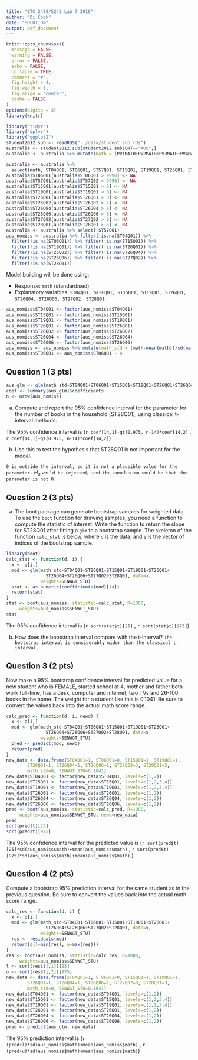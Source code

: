 ```yaml
---
title: "ETC 2420/5242 Lab 7 2016"
author: "Di Cook"
date: "SOLUTION"
output: pdf_document
---
```


```r
knitr::opts_chunk$set(
  message = FALSE,
  warning = FALSE,
  error = FALSE, 
  echo = FALSE, 
  collapse = TRUE,
  comment = "#",
  fig.height = 4,
  fig.width = 8,
  fig.align = "center",
  cache = FALSE
)
options(digits = 3)
library(knitr)
```

```r
library("tidyr")
library("dplyr")
library("ggplot2")
student2012.sub <- readRDS("../data/student_sub.rds") 
australia <- student2012.sub[student2012.sub$CNT=="AUS",]
australia <- australia %>% mutate(math = (PV1MATH+PV2MATH+PV3MATH+PV4MATH+PV5MATH)/5)
```


```r
australia <- australia %>% 
  select(math, ST04Q01, ST06Q01, ST57Q01, ST15Q01, ST19Q01, ST26Q01, ST26Q02, ST26Q04, ST26Q06, ST27Q02, ST28Q01, SENWGT_STU)
australia$ST06Q01[australia$ST06Q01 > 9990] <- NA
australia$ST57Q01[australia$ST57Q02 > 9990] <- NA
australia$ST15Q01[australia$ST15Q01 > 6] <- NA
australia$ST19Q01[australia$ST19Q01 > 6] <- NA
australia$ST26Q01[australia$ST26Q01 > 6] <- NA
australia$ST26Q02[australia$ST26Q02 > 6] <- NA
australia$ST26Q04[australia$ST26Q04 > 6] <- NA
australia$ST26Q06[australia$ST26Q06 > 6] <- NA
australia$ST27Q02[australia$ST27Q02 > 6] <- NA
australia$ST28Q01[australia$ST28Q01 > 6] <- NA
australia <- australia %>% select(-ST57Q01)
aus_nomiss <- australia %>% filter(!is.na(ST04Q01)) %>%
  filter(!is.na(ST06Q01)) %>% filter(!is.na(ST15Q01)) %>%
  filter(!is.na(ST19Q01)) %>% filter(!is.na(ST26Q01)) %>%
  filter(!is.na(ST26Q02)) %>% filter(!is.na(ST26Q04)) %>%
  filter(!is.na(ST26Q06)) %>% filter(!is.na(ST27Q02)) %>%
  filter(!is.na(ST28Q01))
```


Model building will be done using:

- Response: `math` (standardised)
- Explanatory variables: `ST04Q01, ST06Q01, ST15Q01, ST19Q01, ST26Q01,  ST26Q04, ST26Q06, ST27Q02, ST28Q01`.

```r
aus_nomiss$ST04Q01 <- factor(aus_nomiss$ST04Q01)
aus_nomiss$ST15Q01 <- factor(aus_nomiss$ST15Q01)
aus_nomiss$ST19Q01 <- factor(aus_nomiss$ST19Q01)
aus_nomiss$ST26Q01 <- factor(aus_nomiss$ST26Q01)
aus_nomiss$ST26Q02 <- factor(aus_nomiss$ST26Q02)
aus_nomiss$ST26Q04 <- factor(aus_nomiss$ST26Q04)
aus_nomiss$ST26Q06 <- factor(aus_nomiss$ST26Q06)
aus_nomiss <- aus_nomiss %>% mutate(math_std = (math-mean(math))/sd(math))
aus_nomiss$ST06Q01 <- aus_nomiss$ST06Q01 - 4
```

## Question 1 (3 pts)

```r
aus_glm <- glm(math_std~ST04Q01+ST06Q01+ST15Q01+ST19Q01+ST26Q01+ST26Q04+ST26Q06+ST27Q02+ST28Q01, data=aus_nomiss, weights=SENWGT_STU)
coef <- summary(aus_glm)$coefficients
n <- nrow(aus_nomiss)
```

a. Compute and report the 95% confidence interval for the parameter for the number of books in the household (ST28Q01), using classical t-interval methods.

The 95% confidence interval is (`r coef[14,1]-qt(0.975, n-14)*coef[14,2]` , `r coef[14,1]+qt(0.975, n-14)*coef[14,2]`)

b. Use this to test the hypothesis that ST28Q01 is not important for the model.

`0 is outside the interval, so it is not a plausible value for the parameter.` $H_o$ `would be rejected, and the conclusion would be that the parameter is not 0.`

## Question 2 (3 pts)

a. The boot package can generate bootstrap samples for weighted data. To use the `boot` function for drawing samples, you need a function to compute the statistic of interest. Write the function to return the slope for ST28Q01 after fitting a `glm` to a bootstrap sample. The skeleton of the function `calc_stat` is below, where `d` is the data, and `i` is the vector of indices of the bootstrap sample. 

```r
library(boot)
calc_stat <- function(d, i) {
  x <- d[i,]
  mod <- glm(math_std~ST04Q01+ST06Q01+ST15Q01+ST19Q01+ST26Q01+
               ST26Q04+ST26Q06+ST27Q02+ST28Q01, data=x,
             weights=SENWGT_STU)
  stat <- as.numeric(coefficients(mod)[14])
  return(stat)
}
stat <- boot(aus_nomiss, statistic=calc_stat, R=1000,
     weights=aus_nomiss$SENWGT_STU)
stat
```

The 95% confidence interval is (`r sort(stat$t)[25]` , `r sort(stat$t)[975]`). 

b. How does the bootstrap interval compare with the t-interval? `The bootstrap interval is considerably wider than the classical t-interval.`

## Question 3 (2 pts)

Now make a 95% bootstrap confidence interval for predicted value for a new student who is FEMALE, started school at 4, mother and father both work full-time, has a desk, computer and internet, two TVs and 26-100 books in the home. The weight for a student like this is 0.1041. Be sure to convert the values back into the actual math score range.

```r
calc_pred <- function(d, i, newd) {
  x <- d[i,]
  mod <- glm(math_std~ST04Q01+ST06Q01+ST15Q01+ST19Q01+ST26Q01+
               ST26Q04+ST26Q06+ST27Q02+ST28Q01, data=x,
             weights=SENWGT_STU)
  pred <- predict(mod, newd)
  return(pred)
}
new_data <- data.frame(ST04Q01=1, ST06Q01=0, ST15Q01=1, ST19Q01=1, 
        ST26Q01=1, ST26Q04=1, ST26Q06=1, ST27Q02=3, ST28Q01=3,
        math_std=0, SENWGT_STU=0.1041)
new_data$ST04Q01 <- factor(new_data$ST04Q01, levels=c(1,2))
new_data$ST15Q01 <- factor(new_data$ST15Q01, levels=c(1,2,3,4))
new_data$ST19Q01 <- factor(new_data$ST19Q01, levels=c(1,2,3,4))
new_data$ST26Q01 <- factor(new_data$ST26Q01, levels=c(1,2))
new_data$ST26Q04 <- factor(new_data$ST26Q04, levels=c(1,2))
new_data$ST26Q06 <- factor(new_data$ST26Q06, levels=c(1,2))
pred <- boot(aus_nomiss, statistic=calc_pred, R=1000,
     weights=aus_nomiss$SENWGT_STU, newd=new_data)
pred
sort(pred$t)[25]
sort(pred$t)[975]
```

The 95% confidence interval for the predicted value is (`r sort(pred$t)[25]*sd(aus_nomiss$math)+mean(aus_nomiss$math)` , `r sort(pred$t)[975]*sd(aus_nomiss$math)+mean(aus_nomiss$math)` ). 

## Question 4  (2 pts)

Compute a bootstrap 95% prediction interval for the same student as in the previous question. Be sure to convert the values back into the actual math score range.

```r
calc_res <- function(d, i) {
  x <- d[i,]
  mod <- glm(math_std~ST04Q01+ST06Q01+ST15Q01+ST19Q01+ST26Q01+
               ST26Q04+ST26Q06+ST27Q02+ST28Q01, data=x,
             weights=SENWGT_STU)
  res <- residuals(mod)
  return(c(l=min(res), u=max(res)))
}
res <- boot(aus_nomiss, statistic=calc_res, R=1000,
     weights=aus_nomiss$SENWGT_STU)
l <- sort(res$t[,1])[25]
u <- sort(res$t[,2])[975]
new_data <- data.frame(ST04Q01=1, ST06Q01=0, ST15Q01=1, ST19Q01=1, 
        ST26Q01=1, ST26Q04=1, ST26Q06=1, ST27Q02=3, ST28Q01=3,
        math_std=0, SENWGT_STU=0.1041)
new_data$ST04Q01 <- factor(new_data$ST04Q01, levels=c(1,2))
new_data$ST15Q01 <- factor(new_data$ST15Q01, levels=c(1,2,3,4))
new_data$ST19Q01 <- factor(new_data$ST19Q01, levels=c(1,2,3,4))
new_data$ST26Q01 <- factor(new_data$ST26Q01, levels=c(1,2))
new_data$ST26Q04 <- factor(new_data$ST26Q04, levels=c(1,2))
new_data$ST26Q06 <- factor(new_data$ST26Q06, levels=c(1,2))
pred <- predict(aus_glm, new_data)
```

The 95% prediction interval is (`r (pred+l)*sd(aus_nomiss$math)+mean(aus_nomiss$math)` , `r (pred+u)*sd(aus_nomiss$math)+mean(aus_nomiss$math)`)




